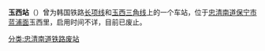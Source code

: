 {{朝鮮半島車站資訊
|公司色 = black
|文字色 = 
|站名 = 玉西站
|圖片 = 
|pxl = 
|圖片說明 =
|前一站1 = [[蓝浦站|蓝浦]]
|前一站距離1 = 
|後一站距離1 = 
|後一站1 = [[熊川站_(忠清南道)|熊川]]
|所屬路線1 = [[长项线|长项线]]
|距離1 = 
|起點站1 = [[天安站|天安]]
|前一站2 = [[玉马站|玉马]]
|前一站距離2 = 
|後一站距離2 = 
|後一站2 = 
|所屬路線2 = [[玉西三角线|玉西三角线]]
|距離2 = 
|起點站2 = [[玉马站|玉马]]
|諺文 = 옥서역
|朝鮮漢字 = 玉西驛
|文觀部式 = Okseo-yeok
|馬-賴式 = 
|副站名 = 
|車站編號 = 
|停站路線數 = 
|所屬公司 = [[韩国铁道公社|韩国铁道公社]]
|所在地 =[[忠清南道|忠清南道]][[保宁市|保宁市]][[蓝浦面|蓝浦面]]玉西里
|車站構造 = 地面车站
|月台配置 = 
|啟用年月日 = 
|廢站年月日 =1992年5月2日
|上下車人次 = 
|統計年度 = 
|轉車 = 
|備註 = 
|全寬備註 = 
}}

'''玉西站'''（{{kor|諺=옥서역|漢=玉西驛|羅=Okseo yeok|f=y}}）曾为韩国铁路[[长项线|长项线]]和[[玉西三角线|玉西三角线]]上的一个车站，位于[[忠清南道|忠清南道]][[保宁市|保宁市]][[蓝浦面|蓝浦面]]玉西里，启用时间不详，目前已废止。

{{长项线}}
{{玉西三角线}}

[[分类:忠清南道铁路废站|分类:忠清南道铁路废站]]